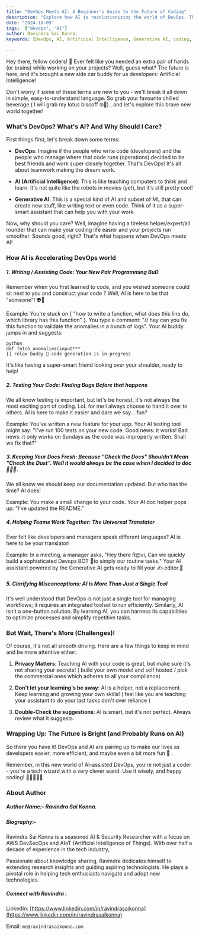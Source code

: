 ```yaml
---
title: "DevOps Meets AI: A Beginner's Guide to the Future of Coding"
description: "Explore how AI is revolutionizing the world of DevOps. This beginner-friendly guide explains key concepts like DevOps, AI, and Generative AI, and shows how AI assists in coding, testing, documentation, and collaboration. Discover the future of coding with practical examples, tips, and challenges to be aware of when integrating AI into your workflow."
date: "2024-10-09"
tags:  ["devops", "AI"]
author: Ravindra Sai Konna.
keywords: [DevOps, AI, Artificial Intelligence, Generative AI, coding, code testing, documentation, teamwork, privacy, future of coding, machine learning, tech innovation]

---
```


Hey there, fellow coders! 👋 Ever felt like you needed an extra pair of hands (or brains) while working on your projects? Well, guess what? The future is here, and it's brought a new side car buddy for us developers: Artificial Intelligence! 

Don't worry if some of these terms are new to you - we'll break it all down in simple, easy-to-understand language. So grab your favourite chilled beverage ( I will grab my lotus biscoff 🤓🥂) , and let's explore this brave new world together!

### What's DevOps? What's AI? And Why Should I Care?

First things first, let's break down some terms:

- **DevOps**: Imagine if the people who write code (developers) and the people who manage where that code runs (operations) decided to be best friends and work super closely together. That's DevOps! It's all about teamwork making the dream work.

- **AI (Artificial Intelligence)**: This is like teaching computers to think and learn. It's not quite like the robots in movies (yet), but it's still pretty cool!

- **Generative AI**: This is a special kind of AI and subset of ML that can create new stuff, like writing text or even code. Think of it as a super-smart assistant that can help you with your work.

Now, why should you care? Well, imagine having a tireless helper/expert/all rounder that can make your coding life easier and your projects run smoother. Sounds good, right? That's what happens when DevOps meets AI!

### How AI is Accelerating DevOps world

##### 1. Writing / Assisting Code: Your New Pair Programming BuD

Remember when you first learned to code, and you wished someone could sit next to you and construct your code ? Well, AI is here to be that "someone"! 👽🥂

Example: You're stuck on { "how to write a function, what does this line do, which library has this function" }. You type a comment: "// hey can you fix this function to validate the anomalies in a bunch of logs". Your AI buddy jumps in and suggests:

```
python
def fetch_anomalies(input***
|| relax buddy 🦾 code generation is in progress

```

It's like having a super-smart friend looking over your shoulder, ready to help!

##### 2. Testing Your Code: Finding Bugs Before that happens 

We all know testing is important, but let's be honest, it's not always the most exciting part of coding. LoL for me I always  choose to hand it over to others. 
AI is here to make it easier and dare we say... fun?

Example: You've written a new feature for your app. Your AI testing tool might say: "I've run 100 tests on your new code. Good news: it works! Bad news: it only works on Sundays as the code was improperly written. Shall we fix that?"


##### 3. Keeping Your Docs Fresh: Because "Check the Docs" Shouldn't Mean "Check the Dust". Well it would always be the case when I decided to doc 👨‍💻🤨.

We all know we should keep our documentation updated. But who has the time? AI does!

Example: You make a small change to your code. Your AI doc helper pops up: "I've updated the README."

##### 4. Helping Teams Work Together: The Universal Translator

Ever felt like developers and managers speak different languages? AI is here to be your translator!

Example: In a meeting, a manager asks, "Hey there R@vi, Can we quickly build a sophisticated Devops BOT 🤖to simply our routine tasks."  Your AI assistant powered by the Generative AI gets ready to fill your ✍️ editor.📝 

##### 5. Clarifying Misconceptions: AI is More Than Just a Single Tool 

It's well understood that DevOps is not just a single tool for managing workflows; it requires an integrated toolset to run efficiently. Similarly, AI isn't a one-button solution. By learning AI, you can harness its capabilities to optimize processes and simplify repetitive tasks.


### But Wait, There's More (Challenges)!

Of course, it's not all smooth driving. Here are a few things to keep in mind and be more attentive either:

1. **Privacy Matters**: Teaching AI with your code is great, but make sure it's not sharing your secrets! ( build your own model and self hosted / pick the commercial ones which adheres to all your compliance)

2. **Don't let your learning's be away**: AI is a helper, not a replacement. Keep learning and growing your own skills! ( feel like you are teaching your assistant to do your last tasks don't over reliance )


3. **Double-Check the suggestions**: AI is smart, but it's not perfect. Always review what it suggests. 



### Wrapping Up: The Future is Bright (and Probably Runs on AI)

So there you have it! DevOps and AI are pairing up to make our lives as developers easier, more efficient, and maybe even a bit more fun 🤩 . 

Remember, in this new world of AI-assisted DevOps, you're not just a coder - you're a tech wizard with a very clever wand. Use it wisely, and happy coding! 🚀👩‍💻👨‍💻


### About Author

##### Author Name:- Ravindra Sai Konna.

##### Biography:- 

Ravindra Sai Konna is a seasoned AI & Security Researcher with a focus on AWS DevSecOps and AIoT (Artificial Intelligence of Things). With over half a decade of experience in the tech industry, 

Passionate about knowledge sharing, Ravindra dedicates himself to extending research insights and guiding aspiring technologists. He plays a pivotal role in helping tech enthusiasts navigate and adopt new technologies.

##### Connect with Ravindra :
LinkedIn: [https://www.linkedin.com/in/ravindrasaikonna](https://www.linkedin.com/in/ravindrasaikonna)

Email: ``` me@ravindrasaikonna.com ```